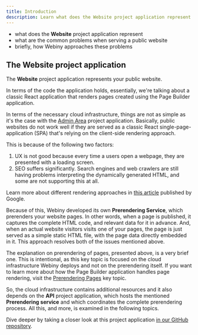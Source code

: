 ```yaml
---
title: Introduction
description: Learn what does the Website project application represent.
---
```



<Alert type="success" title="What you’ll learn">

- what does the **Website** project application represent
- what are the common problems when serving a public website
- briefly, how Webiny approaches these problems

</Alert>

## The Website project application

The **Website** project application represents your public website.

In terms of the code the application holds, essentially, we're talking about a classic React application that renders pages created using the Page Builder application.

In terms of the necessary cloud infrastructure, things are not as simple as it's the case with the [Admin Area](../../architecture/admin/introduction) project application. Basically, public websites do not work well if they are served as a classic React single-page-application (SPA) that's relying on the client-side rendering approach.

This is because of the following two factors:

1. UX is not good because every time a users open a webpage, they are presented with a loading screen.
2. SEO suffers significantly. Search engines and web crawlers are still having problems interpreting the dynamically generated HTML, and some are not supporting this at all.

<Alert type="info">

Learn more about different rendering approaches in [this article](https://developers.google.com/web/updates/2019/02/rendering-on-the-web) published by Google.

</Alert>

Because of this, Webiny developed its own **Prerendering Service**, which prerenders your website pages. In other words, when a page is published, it captures the complete HTML code, and relevant data for it in advance. And, when an actual website visitors visits one of your pages, the page is just served as a simple static HTML file, with the page data directly embedded in it. This approach resolves both of the issues mentioned above.

<Alert type="success">

The explanation on prerendering of pages, presented above, is a very brief one. This is intentional, as this key topic is focused on the cloud infrastructure Webiny deploys and not on the prerendering itself. If you want to learn more about how the Page Builder application handles page rendering, visit the [Prerendering Pages](/docs/{version}/architecture/website/prerendering-pages) key topic.

</Alert>

So, the cloud infrastructure contains additional resources and it also depends on the **API** project application, which hosts the mentioned **Prerendering service** and which coordinates the complete prerendering process. All this, and more, is examined in the following topics.

<Alert type="info">

Dive deeper by taking a closer look at this project application [in our GitHub repository](https://github.com/webiny/webiny-js/tree/v5/packages/cwp-template-aws/template/apps/website).

</Alert>
